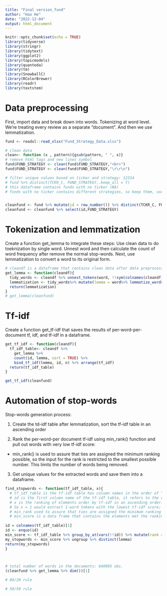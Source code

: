 ```yaml
---
title: "Final version_fund"
author: "Hao He"
date: "2022-12-04"
output: html_document
---
```


```r
knitr::opts_chunk$set(echo = TRUE)
library(tidyverse)
library(stringr)
library(tidytext)
library(ggplot2)
library(topicmodels)
library(quanteda)
library(tm)
library(SnowballC)
library(RColorBrewer)
library(readr)
library(textstem)
```

# Data preprocessing
First, import data and break down into words. Tokenizing at word level. We’re treating every review as a separate “document”. And then we use lemmatization.

```r
fund <- readxl::read_xlsx("Fund_Strategy_Data.xlsx")

# clean data 
clean<- function (x , pattern){gsub(pattern, " ", x)}
# remove html tags and new lines symbol
fund$FUND_STRATEGY <- clean(fund$FUND_STRATEGY,"<br>")
fund$FUND_STRATEGY <- clean(fund$FUND_STRATEGY,"\r\r\n")

# filter unique values based on ticker and strategy: 12314
# fund %>% distinct(TCKR_C, FUND_STRATEGY,.keep_all = T)
# this dataframe contains funds with no ticker (NA)
# funds with no ticker contains different strategies, so keep them, use it as the clean fund dataset after remove duplicated funds 


cleanfund <- fund %>% mutate(id = row_number()) %>% distinct(TCKR_C, FUND_STRATEGY,.keep_all = T) %>% select(id,everything())
cleanfund <- cleanfund %>% select(id,FUND_STRATEGY)

```

# Tokenization and lemmatization
Create a function get_lemma to integrate these steps:
Use clean data to do toeknization by single word. Unnest word and then calculate the count of word frequency after remove the normal stop-words. Next, use lemmatization to convert a word to its original form.

```r
# cleandf is a dataframe that contains clean data after data preprocessing
get_lemma <- function(cleandf){
  tidy_words <- cleandf %>% unnest_tokens(word, !!sym(colnames(cleandf)[2])) %>% anti_join(stop_words)
  lemmatization <- tidy_words%>% mutate(lemma = word%>% lemmatize_words())
  return(lemmatization)
}
# get_lemma(cleanfund)
```

# Tf-idf
Create a function get_tf-idf that saves the results of per-word-per-document tf, idf, and tf-idf in a dataframe.
```r

get_tf_idf <- function(cleandf){
  tf_idf_table<- cleandf %>% 
    get_lemma %>% 
    count(id, lemma, sort = TRUE) %>% 
    bind_tf_idf(lemma, id, n) %>% arrange(tf_idf)
  return(tf_idf_table)
}

get_tf_idf(cleanfund)

```

# Automation of stop-words

Stop-words generation process:

1.  Create the td-idf table after lemmatization, sort the tf-idf table in an ascending order

2.  Rank the per-word-per document tf-idf using min_rank() function and pull out words with very low tf-idf score:

-   min_rank() is used to assure that ties are assigned the minimum ranking possible, so the input for the rank is restricted to the smallest possible number. This limits the number of words being removed.

3. Get unique values for the extracted words and save them into a dataframe. 


```r
find_stopwords <- function(tf_idf_table, x){ 
  # tf_idf_table is the tf-idf table has column names in the order of "id", "lemma","n", "tf", "idf" and "tf_idf" 
  # id is the first column name of the tf-idf table, it refers to the column that lists the unique id of each document
  # x is the ranking of elements order by tf-idf in an ascending order.
  # So x = 1 would extract 1-word tokens with the lowest tf-idf score; x = 2 would get tokens with the second lowest tf-idf score.
  # min_rank used to assure that ties are assigned the minimum ranking possible, so the input for the rank is restricted to the smallest possible number.
  # min_score is a data frame that contains the elements met the ranking demand  
  
id = colnames(tf_idf_table)[1] 
id <- enquo(id)
min_score <- tf_idf_table %>% group_by_at(vars(!!id)) %>% mutate(rank = min_rank(tf_idf)) %>% filter(rank < as.numeric(x) | rank == as.numeric(x))
my_stopwords <- min_score %>% ungroup %>% distinct(lemma)
return(my_stopwords) 
}



# total number of words in the documents: 640095 obs.
(cleanfund %>% get_lemma %>% dim())[1]

# 80/20 rule

# 50/50 rule

```


